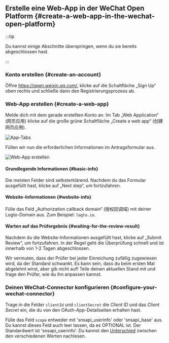 ## Erstelle eine Web-App in der WeChat Open Platform \{#create-a-web-app-in-the-wechat-open-platform}

:::tip

Du kannst einige Abschnitte überspringen, wenn du sie bereits abgeschlossen hast.

:::

### Konto erstellen \{#create-an-account}

Öffne https://open.weixin.qq.com/, klicke auf die Schaltfläche „Sign Up“ oben rechts und schließe dann den Registrierungsprozess ab.

### Web-App erstellen \{#create-a-web-app}

Melde dich mit dem gerade erstellten Konto an. Im Tab „Web Application“ (网页应用) klicke auf die große grüne Schaltfläche „Create a web app“ (创建网页应用).

<img src="/img/assets/app-tabs.png" alt="App-Tabs" />

Füllen wir nun die erforderlichen Informationen im Antragsformular aus.

<img src="/img/assets/create-web-app.png" alt="Web-App erstellen" />

#### Grundlegende Informationen \{#basic-info}

Die meisten Felder sind selbsterklärend. Nachdem du das Formular ausgefüllt hast, klicke auf „Next step“, um fortzufahren.

#### Website-Informationen \{#website-info}

Fülle das Feld „Authorization callback domain“ (授权回调域) mit deiner Logto-Domain aus. Zum Beispiel: `logto.io`.

#### Warten auf das Prüfergebnis \{#waiting-for-the-review-result}

Nachdem du die Website-Informationen ausgefüllt hast, klicke auf „Submit Review“, um fortzufahren. In der Regel geht die Überprüfung schnell und ist innerhalb von 1-2 Tagen abgeschlossen.

Wir vermuten, dass der Prüfer bei jeder Einreichung zufällig zugewiesen wird, da der Standard schwankt. Es kann sein, dass du beim ersten Mal abgelehnt wirst, aber gib nicht auf! Teile deinen aktuellen Stand mit und frage den Prüfer, wie du ihn anpassen kannst.

### Deinen WeChat-Connector konfigurieren \{#configure-your-wechat-connector}

Trage in die Felder `clientId` und `clientSecret` die _Client ID_ und das _Client Secret_ ein, die du von den OAuth-App-Detailseiten erhalten hast.

Fülle das Feld `scope` entweder mit 'snsapi_userinfo' oder 'snsapi_base' aus. Du kannst dieses Feld auch leer lassen, da es OPTIONAL ist. Der Standardwert ist 'snsapi_userinfo'. Du kannst den [Unterschied](https://developers.weixin.qq.com/doc/offiaccount/OA_Web_Apps/Wechat_webpage_authorization.html) zwischen den verschiedenen Werten nachlesen.
